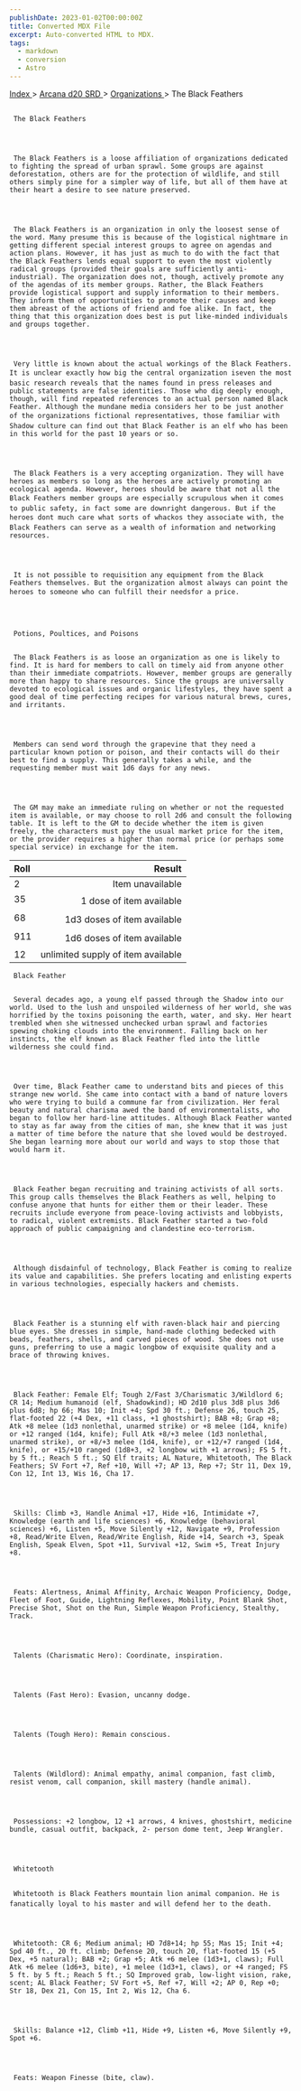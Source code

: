 ```yaml
---
publishDate: 2023-01-02T00:00:00Z
title: Converted MDX File
excerpt: Auto-converted HTML to MDX.
tags:
  - markdown
  - conversion
  - Astro
---
```







[
      Index
     ](-index)
     >
     [
      Arcana d20 SRD
     ](arcana-d20-srd-index)
     >
     [
      Organizations
     ](arcana-d20-srd-organizations-index)
     > The Black Feathers
    





## 
     The Black Feathers
    



     The Black Feathers is a loose affiliation of organizations dedicated to fighting the spread of urban sprawl. Some groups are against deforestation, others are for the protection of wildlife, and still others simply pine for a simpler way of life, but all of them have at their heart a desire to see nature preserved.
    



     The Black Feathers is an organization in only the loosest sense of the word. Many presume this is because of the logistical nightmare in getting different special interest groups to agree on agendas and action plans. However, it has just as much to do with the fact that the Black Feathers lends equal support to even the most violently radical groups (provided their goals are sufficiently anti-industrial). The organization does not, though, actively promote any of the agendas of its member groups. Rather, the Black Feathers provide logistical support and supply information to their members. They inform them of opportunities to promote their causes and keep them abreast of the actions of friend and foe alike. In fact, the thing that this organization does best is put like-minded individuals and groups together.
    



     Very little is known about the actual workings of the Black Feathers. It is unclear exactly how big the central organization iseven the most basic research reveals that the names found in press releases and public statements are false identities. Those who dig deeply enough, though, will find repeated references to an actual person named Black Feather. Although the mundane media considers her to be just another of the organizations fictional representatives, those familiar with Shadow culture can find out that Black Feather is an elf who has been in this world for the past 10 years or so.
    



     The Black Feathers is a very accepting organization. They will have heroes as members so long as the heroes are actively promoting an ecological agenda. However, heroes should be aware that not all the Black Feathers member groups are especially scrupulous when it comes to public safety, in fact some are downright dangerous. But if the heroes dont much care what sorts of whackos they associate with, the Black Feathers can serve as a wealth of information and networking resources.
    



     It is not possible to requisition any equipment from the Black Feathers themselves. But the organization almost always can point the heroes to someone who can fulfill their needsfor a price.
    



     Potions, Poultices, and Poisons
    

     The Black Feathers is as loose an organization as one is likely to find. It is hard for members to call on timely aid from anyone other than their immediate compatriots. However, member groups are generally more than happy to share resources. Since the groups are universally devoted to ecological issues and organic lifestyles, they have spent a good deal of time perfecting recipes for various natural brews, cures, and irritants.
    



     Members can send word through the grapevine that they need a particular known potion or poison, and their contacts will do their best to find a supply. This generally takes a while, and the requesting member must wait 1d6 days for any news.
    



     The GM may make an immediate ruling on whether or not the requested item is available, or may choose to roll 2d6 and consult the following table. It is left to the GM to decide whether the item is given freely, the characters must pay the usual market price for the item, or the provider requires a higher than normal price (or perhaps some special service) in exchange for the item.
    


| Roll | Result |
| :------ | --------: |
| 2 | Item unavailable |
| 35 | 1 dose of item available |
| 68 | 1d3 doses of item available |
| 911 | 1d6 doses of item available |
| 12 | unlimited supply of item available |




     Black Feather
    

     Several decades ago, a young elf passed through the Shadow into our world. Used to the lush and unspoiled wilderness of her world, she was horrified by the toxins poisoning the earth, water, and sky. Her heart trembled when she witnessed unchecked urban sprawl and factories spewing choking clouds into the environment. Falling back on her instincts, the elf known as Black Feather fled into the little wilderness she could find.
    



     Over time, Black Feather came to understand bits and pieces of this strange new world. She came into contact with a band of nature lovers who were trying to build a commune far from civilization. Her feral beauty and natural charisma awed the band of environmentalists, who began to follow her hard-line attitudes. Although Black Feather wanted to stay as far away from the cities of man, she knew that it was just a matter of time before the nature that she loved would be destroyed. She began learning more about our world and ways to stop those that would harm it.
    



     Black Feather began recruiting and training activists of all sorts. This group calls themselves the Black Feathers as well, helping to confuse anyone that hunts for either them or their leader. These recruits include everyone from peace-loving activists and lobbyists, to radical, violent extremists. Black Feather started a two-fold approach of public campaigning and clandestine eco-terrorism.
    



     Although disdainful of technology, Black Feather is coming to realize its value and capabilities. She prefers locating and enlisting experts in various technologies, especially hackers and chemists.
    



     Black Feather is a stunning elf with raven-black hair and piercing blue eyes. She dresses in simple, hand-made clothing bedecked with beads, feathers, shells, and carved pieces of wood. She does not use guns, preferring to use a magic longbow of exquisite quality and a brace of throwing knives.
    



     Black Feather: Female Elf; Tough 2/Fast 3/Charismatic 3/Wildlord 6; CR 14; Medium humanoid (elf, Shadowkind); HD 2d10 plus 3d8 plus 3d6 plus 6d8; hp 66; Mas 10; Init +4; Spd 30 ft.; Defense 26, touch 25, flat-footed 22 (+4 Dex, +11 class, +1 ghostshirt); BAB +8; Grap +8; Atk +8 melee (1d3 nonlethal, unarmed strike) or +8 melee (1d4, knife) or +12 ranged (1d4, knife); Full Atk +8/+3 melee (1d3 nonlethal, unarmed strike), or +8/+3 melee (1d4, knife), or +12/+7 ranged (1d4, knife), or +15/+10 ranged (1d8+3, +2 longbow with +1 arrows); FS 5 ft. by 5 ft.; Reach 5 ft.; SQ Elf traits; AL Nature, Whitetooth, The Black Feathers; SV Fort +7, Ref +10, Will +7; AP 13, Rep +7; Str 11, Dex 19, Con 12, Int 13, Wis 16, Cha 17.
    



     Skills: Climb +3, Handle Animal +17, Hide +16, Intimidate +7, Knowledge (earth and life sciences) +6, Knowledge (behavioral sciences) +6, Listen +5, Move Silently +12, Navigate +9, Profession +8, Read/Write Elven, Read/Write English, Ride +14, Search +3, Speak English, Speak Elven, Spot +11, Survival +12, Swim +5, Treat Injury +8.
    



     Feats: Alertness, Animal Affinity, Archaic Weapon Proficiency, Dodge, Fleet of Foot, Guide, Lightning Reflexes, Mobility, Point Blank Shot, Precise Shot, Shot on the Run, Simple Weapon Proficiency, Stealthy, Track.
    



     Talents (Charismatic Hero): Coordinate, inspiration.
    



     Talents (Fast Hero): Evasion, uncanny dodge.
    



     Talents (Tough Hero): Remain conscious.
    



     Talents (Wildlord): Animal empathy, animal companion, fast climb, resist venom, call companion, skill mastery (handle animal).
    



     Possessions: +2 longbow, 12 +1 arrows, 4 knives, ghostshirt, medicine bundle, casual outfit, backpack, 2- person dome tent, Jeep Wrangler.
    



     Whitetooth
    

     Whitetooth is Black Feathers mountain lion animal companion. He is fanatically loyal to his master and will defend her to the death.
    



     Whitetooth: CR 6; Medium animal; HD 7d8+14; hp 55; Mas 15; Init +4; Spd 40 ft., 20 ft. climb; Defense 20, touch 20, flat-footed 15 (+5 Dex, +5 natural); BAB +2; Grap +5; Atk +6 melee (1d3+1, claws); Full Atk +6 melee (1d6+3, bite), +1 melee (1d3+1, claws), or +4 ranged; FS 5 ft. by 5 ft.; Reach 5 ft.; SQ Improved grab, low-light vision, rake, scent; AL Black Feather; SV Fort +5, Ref +7, Will +2; AP 0, Rep +0; Str 18, Dex 21, Con 15, Int 2, Wis 12, Cha 6.
    



     Skills: Balance +12, Climb +11, Hide +9, Listen +6, Move Silently +9, Spot +6.
    



     Feats: Weapon Finesse (bite, claw).
    




